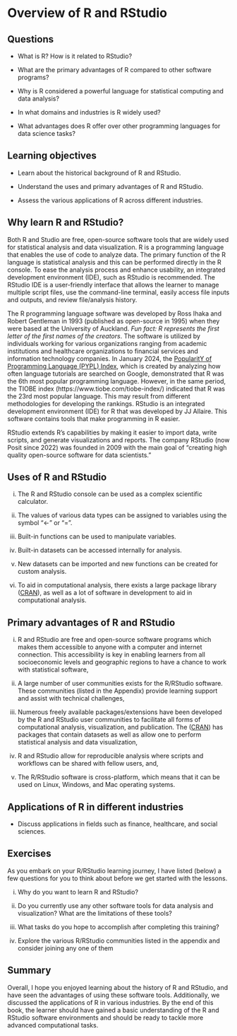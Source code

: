 # Overview of R and RStudio

## Questions

-   What is R? How is it related to RStudio?

-   What are the primary advantages of R compared to other software programs?

-   Why is R considered a powerful language for statistical computing and data analysis?

-   In what domains and industries is R widely used?

-   What advantages does R offer over other programming languages for data science tasks?

## Learning objectives

-   Learn about the historical background of R and RStudio.

-   Understand the uses and primary advantages of R and RStudio.

-   Assess the various applications of R across different industries.

## Why learn R and RStudio?

Both R and Studio are free, open-source software tools that are widely used for statistical analysis and data visualization. R is a programming language that enables the use of code to analyze data. The primary function of the R language is statistical analysis and this can be performed directly in the R console. To ease the analysis process and enhance usability, an integrated development environment (IDE), such as RStudio is recommended. The RStudio IDE is a user-friendly interface that allows the learner to manage multiple script files, use the command-line terminal, easily access file inputs and outputs, and review file/analysis history.

The R programming language software was developed by Ross Ihaka and Robert Gentleman in 1993 (published as open-source in 1995) when they were based at the University of Auckland. *Fun fact: R represents the first letter of the first names of the creators*. The software is utilized by individuals working for various organizations ranging from academic institutions and healthcare organizations to financial services and information technology companies. In January 2024, the [PopularitY of Programming Language (PYPL) Index](https://pypl.github.io/PYPL.html), which is created by analyzing how often language tutorials are searched on Google, demonstrated that R was the 6th most popular programming language. However, in the same period, the TIOBE index (https://www.tiobe.com/tiobe-index/) indicated that R was the 23rd most popular language. This may result from different methodologies for developing the rankings. RStudio is an integrated development environment (IDE) for R that was developed by JJ Allaire. This software contains tools that make programming in R easier.

RStudio extends R’s capabilities by making it easier to import data, write scripts, and generate visualizations and reports. The company RStudio (now Posit since 2022) was founded in 2009 with the main goal of “creating high quality open-source software for data scientists.”

## Uses of R and RStudio

i.  The R and RStudio console can be used as a complex scientific calculator.

ii. The values of various data types can be assigned to variables using the symbol "\<-" or "=".

iii. Built-in functions can be used to manipulate variables.

iv. Built-in datasets can be accessed internally for analysis.

v.  New datasets can be imported and new functions can be created for custom analysis.

vi. To aid in computational analysis, there exists a large package library ([CRAN](https://cran.r-project.org/)), as well as a lot of software in development to aid in computational analysis.

## Primary advantages of R and RStudio

i.  R and RStudio are free and open-source software programs which makes them accessible to anyone with a computer and internet connection. This accessibility is key in enabling learners from all socioeconomic levels and geographic regions to have a chance to work with statistical software,

ii. A large number of user communities exists for the R/RStudio software. These communities (listed in the Appendix) provide learning support and assist with technical challenges,

iii. Numerous freely available packages/extensions have been developed by the R and RStudio user communities to facilitate all forms of computational analysis, visualization, and publication. The ([CRAN](https://cran.r-project.org/)) has packages that contain datasets as well as allow one to perform statistical analysis and data visualization,

iv. R and RStudio allow for reproducible analysis where scripts and workflows can be shared with fellow users, and,

v.  The R/RStudio software is cross-platform, which means that it can be used on Linux, Windows, and Mac operating systems.

## Applications of R in different industries

-   Discuss applications in fields such as finance, healthcare, and social sciences.

## Exercises

As you embark on your R/RStudio learning journey, I have listed (below) a few questions for you to think about before we get started with the lessons.

i.  Why do you want to learn R and RStudio?

ii. Do you currently use any other software tools for data analysis and visualization? What are the limitations of these tools?

iii. What tasks do you hope to accomplish after completing this training?

iv. Explore the various R/RStudio communities listed in the appendix and consider joining any one of them

## Summary

Overall, I hope you enjoyed learning about the history of R and RStudio, and have seen the advantages of using these software tools. Additionally, we discussed the applications of R in various industries. By the end of this book, the learner should have gained a basic understanding of the R and RStudio software environments and should be ready to tackle more advanced computational tasks.
